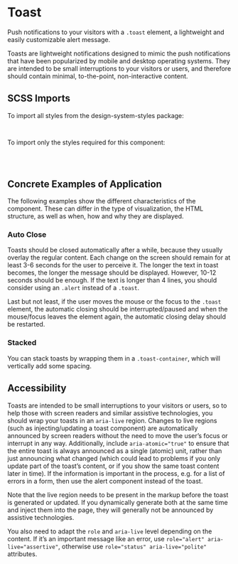 
<Meta of={ToastStories} />

# Toast

<div className="lead">
  Push notifications to your visitors with a <code>.toast</code> element, a lightweight and easily
  customizable alert message.
</div>

Toasts are lightweight notifications designed to mimic the push notifications that have been popularized by mobile and desktop operating systems.
They are intended to be small interruptions to your visitors or users, and therefore should contain minimal, to-the-point, non-interactive content.

<Canvas of={ToastStories.Default} />
<div className="hide-col-default">
  <Controls of={ToastStories.Default} />
</div>

## SCSS Imports

To import all styles from the design-system-styles package:

```scss
@use '@swisspost/design-system-styles/index.scss';
```

To import only the styles required for this component:

```scss
@use '@swisspost/design-system-styles/basics.scss';
@use '@swisspost/design-system-styles/components/toast.scss';
```

## Concrete Examples of Application

The following examples show the different characteristics of the component. These can differ in the type of visualization, the HTML structure, as well as when, how and why they are displayed.

### Auto Close

<Canvas of={ToastStories.AutoClose} />

Toasts should be closed automatically after a while, because they usually overlay the regular content.
Each change on the screen should remain for at least 3-6 seconds for the user to perceive it.
The longer the text in toast becomes, the longer the message should be displayed. However, 10-12 seconds should be enough.
If the text is longer than 4 lines, you should consider using an `.alert` instead of a `.toast`.

Last but not least, if the user moves the mouse or the focus to the `.toast` element, the automatic closing should be interrupted/paused and when the mouse/focus leaves the element again, the automatic closing delay should be restarted.

### Stacked

You can stack toasts by wrapping them in a `.toast-container`, which will vertically add some spacing.

<Canvas of={ToastStories.Stacked} />

## Accessibility

Toasts are intended to be small interruptions to your visitors or users, so to help those with screen readers and similar assistive technologies, you should wrap your toasts in an `aria-live` region. Changes to live regions (such as injecting/updating a toast component) are automatically announced by screen readers without the need to move the user’s focus or interrupt in any way. Additionally, include `aria-atomic="true"` to ensure that the entire toast is always announced as a single (atomic) unit, rather than just announcing what changed (which could lead to problems if you only update part of the toast’s content, or if you show the same toast content later in time). If the information is important in the process, e.g. for a list of errors in a form, then use the
<LinkTo kind="components-alert" story="docs">alert component</LinkTo> instead of the toast.

Note that the live region needs to be present in the markup before the toast is generated or updated. If you dynamically generate both at the same time and inject them into the page, they will generally not be announced by assistive technologies.

You also need to adapt the `role` and `aria-live` level depending on the content. If it’s an important message like an error, use `role="alert" aria-live="assertive"`, otherwise use `role="status" aria-live="polite"` attributes.
